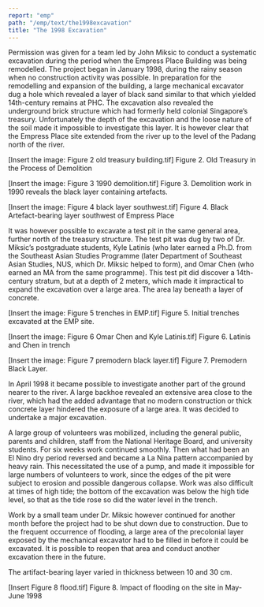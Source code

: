 ```yaml
---
report: "emp"
path: "/emp/text/the1998excavation"
title: "The 1998 Excavation"
---
```


Permission was given for a team led by John Miksic to conduct a systematic excavation during the period when the Empress Place Building was being remodelled. The project began in January 1998, during the rainy season when no construction activity was possible. In preparation for the remodelling and expansion of the building, a large mechanical excavator dug a hole which revealed a layer of black sand similar to that which yielded 14th-century remains at PHC. The excavation also revealed the underground brick structure which had formerly held colonial Singapore’s treasury. Unfortunately the depth of the excavation and the loose nature of the soil made it impossible to investigate this layer. It is however clear that the Empress Place site extended from the river up to the level of the Padang north of the river.

[Insert the image: Figure 2 old treasury building.tif]
Figure 2. Old Treasury in the Process of Demolition

[Insert the image: Figure 3 1990 demolition.tif]
Figure 3. Demolition work in 1990 reveals the black layer containing artefacts.

[Insert the image: Figure 4 black layer southwest.tif]
Figure 4. Black Artefact-bearing layer southwest of Empress Place

It was however possible to excavate a test pit in the same general area, further north of the treasury structure. The test pit was dug by two of Dr. Miksic’s postgraduate students, Kyle Latinis (who later earned a Ph.D. from the Southeast Asian Studies Programme (later Department of Southeast Asian Studies, NUS, which Dr. Miksic helped to form), and Omar Chen (who earned an MA from the same programme). This test pit did discover a 14th-century stratum, but at a depth of 2 meters, which made it impractical to expand the excavation over a large area. The area lay beneath a layer of concrete.

[Insert the image: Figure 5 trenches in EMP.tif]
Figure 5. Initial trenches excavated at the EMP site.

[Insert the image: Figure 6 Omar Chen and Kyle Latinis.tif]
Figure 6. Latinis and Chen in trench

[Insert the image: Figure 7 premodern black layer.tif]
Figure 7. Premodern Black Layer.

In April 1998 it became possible to investigate another part of the ground nearer to the river. A large backhoe revealed an extensive area close to the river, which had the added advantage that no modern construction or thick concrete layer hindered the exposure of a large area. It was decided to undertake a major excavation. 

A large group of volunteers was mobilized, including the general public, parents and children, staff from the National Heritage Board, and university students. For six weeks work continued smoothly. Then what had been an El Nino dry period reversed and became a La Nina pattern accompanied by heavy rain. This necessitated the use of a pump, and made it impossible for large numbers of volunteers to work, since the edges of the pit were subject to erosion and possible dangerous collapse. Work was also difficult at times of high tide; the bottom of the excavation was below the high tide level, so that as the tide rose so did the water level in the trench. 

Work by a small team under Dr. Miksic however continued for another month before the project had to be shut down due to construction. Due to the frequent occurrence of flooding, a large area of the precolonial layer exposed by the mechanical excavator had to be filled in before it could be excavated. It is possible to reopen that area and conduct another excavation there in the future.

The artifact-bearing layer varied in thickness between 10 and 30 cm. 
 
[Insert Figure 8 flood.tif]
Figure 8. Impact of flooding on the site in May-June 1998